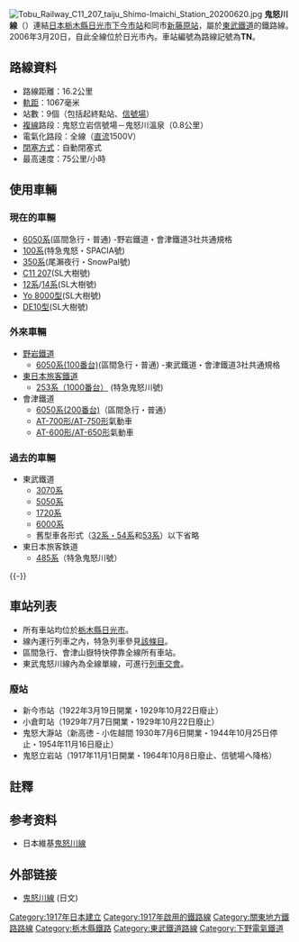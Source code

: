 {{noteTA
|G1=Railway}}
{{Infobox 鐵道路線
|日文原名=鬼怒川線
|平假名=きぬがわせん
|羅馬拼音=Kinugawa sen
|路線名稱=[[File:Tōbu_Tetsudō_Logo.svg|30px]] 鬼怒川線
|路線顏色=orange
|標誌=File:Tobu Nikko Line (TN) symbol.svg
|標誌大小=40px
|圖片=東武特急スペーシア号.JPG
|圖片大小=300px
|圖片說明=行走鬼怒川線的「[[東武100系電力動車組|SPACIA]]」<br/>鬼怒川溫泉－鬼怒川公園之間
|所在地={{JPN}}{{flag|栃木縣}}[[日光市|日光市]]
|起點=[[下今市站|下今市站]]
|終點=[[新藤原站|新藤原站]]
|站數=9個
|載客量=
|每日使用人數=
|路線記號=[[File:Tobu_Nikko_Line_(TN)_symbol.svg|20px]] TN
|通車=1917年1月2日
|擁有者=[[File:Tōbu_Tetsudō_Logo.svg|30px]] [[東武鐵道|東武鐵道]]
|營運者=[[File:Tōbu_Tetsudō_Logo.svg|30px]] 東武鐵道
|車輛基地=
|使用車輛=參見[[#使用車輛|使用車輛]]
|路線距離=16.2公里
|軌距=1,067毫米
|軌道數量=
|電氣化方式=[[直流電|直流電]]1,500 [[伏特|V]]，[[高架電纜|高架電纜]]
|最大坡度=
|最小曲線半徑=
|閉塞方式=自動閉塞式
|保安裝置=
|最高速度=75公里/小時
|路線圖={{東武鐵道RDT/鬼怒川線}}
}}
[[File:Tobu_Railway_C11_207_taiju_Shimo-Imaichi_Station_20200620.jpg|thumb]]
'''鬼怒川線'''（{{jpn|j=鬼怒川線|hg=きぬがわせん|rm=Kinugawa sen|f=y}}）連結[[日本|日本]][[栃木縣|栃木縣]][[日光市|日光市]][[下今市站|下今市站]]和同市[[新藤原站|新藤原站]]，屬於[[東武鐵道|東武鐵道]]的鐵路線。2006年3月20日{{link-ja|日本市町村廢置分合|日本の市町村の廃置分合|市町村合併}}，自此全線位於日光市內。車站編號為路線記號為'''TN'''。

== 路線資料 ==
*路線距離：16.2公里
*[[軌距|軌距]]：1067毫米
*站數：9個（包括起終點站、[[信號場|信號場]]）
*[[複線鐵路|複線]]路段：鬼怒立岩信號場－鬼怒川溫泉（0.8公里）
*電氣化路段：全線（[[直流|直流]]1500V）
*[[閉塞_(鐵路)|閉塞方式]]：自動閉塞式
*最高速度：75公里/小時

== 使用車輛 ==
=== 現在的車輛 ===
*[[6050系|6050系]](區間急行・普通) -野岩鐵道・會津鐵道3社共通規格
*[[東武100系電車|100系]](特急鬼怒・SPACIA號)
*[[東武300系電車|350系]](尾瀨夜行・SnowPal號)
*[[日本國鐵C11型蒸汽機車|C11 207]](SL大樹號)
*[[日本國鐵12系客車|12系]]/[[日本國鐵14系客車|14系]](SL大樹號)
*[[日本國鐵Yo_8000型貨車|Yo 8000型]](SL大樹號)
*[[日本國鐵DE10型柴油機車|DE10型]](SL大樹號)
=== 外來車輛 ===
*[[野岩鐵道|野岩鐵道]]
**[[6050系(100番台)|6050系(100番台)]](區間急行・普通) -東武鐵道・會津鐵道3社共通規格
*[[東日本旅客鐵道|東日本旅客鐵道]]
**[[JR東日本253系電力動車組#1000番台|253系（1000番台）]] (特急鬼怒川號)
*會津鐵道
**[[6050系(200番台)|6050系(200番台)]]（區間急行・普通）
**[[AT-700形/AT-750形|AT-700形/AT-750形]]氣動車
**[[AT-600形/AT-650形|AT-600形/AT-650形]]氣動車

===  過去的車輛 ===
*東武鐵道
**[[東武3000系電車|3070系]]
**[[東武5000系電車|5050系]]
**[[東武1720系電車|1720系]]
**[[東武6000系電車|6000系]]
**舊型車各形式（[[東武3200系・5400系電車|32系・54系]]和[[東武5300系電車|53系]]）以下省略
*東日本旅客鉄道
**[[日本國鐵485系電力動車組#東日本旅客鉄道|485系]]（特急鬼怒川號）

{{-}}
== 車站列表 ==
* 所有車站均位於[[栃木縣|栃木縣]][[日光市|日光市]]。
* 線內運行列車之內，特急列車參見[[華嚴號列車|該條目]]。
* 區間急行、會津山嶽特快停靠全線所有車站。
* 東武鬼怒川線內為全線單線，可進行[[列車交會|列車交會]]。
{{東武鐵道車站列表/鬼怒川線}}

=== 廢站 ===
*新今市站（1922年3月19日開業・1929年10月22日廢止）
*小倉町站（1929年7月7日開業・1929年10月22日廢止）
*鬼怒大瀞站（新高徳 - 小佐越間 1930年7月6日開業・1944年10月25日停止・1954年11月16日廢止）
*鬼怒立岩站（1917年11月1日開業・1964年10月8日廢止、信號場へ降格）

== 註釋 ==
{{notefoot}}

== 参考资料 ==
<!--- 参见https://zh.wikipedia.org/wiki/Wikipedia:%E8%84%9A%E6%B3%A8以获知如何使用<ref></ref>标签来插入参考资料，它们会自动显示在下方。 -->
{{Reflist}}
* 日本維基[https://ja.wikipedia.org/wiki/%E6%9D%B1%E6%AD%A6%E9%AC%BC%E6%80%92%E5%B7%9D%E7%B7%9A 鬼怒川線]

== 外部链接 ==
* [http://www.tobu.co.jp/line/info/3/1.html 鬼怒川線] (日文)
{{鬼怒川線}}
{{東武鐵道路線}}
{{東京大眾運輸}}
<!--- 分类 --->
{{Portal bar|日本|栃木|鐵路|日本鐵路}}
{{DEFAULTSORT:Kinugawa sen}}
[[Category:1917年日本建立|Category:1917年日本建立]]
[[Category:1917年啟用的鐵路線|Category:1917年啟用的鐵路線]]
[[Category:關東地方鐵路路線|Category:關東地方鐵路路線]]
[[Category:栃木縣鐵路|Category:栃木縣鐵路]]
[[Category:東武鐵道路線|Category:東武鐵道路線]]
[[Category:下野電氣鐵道|Category:下野電氣鐵道]]